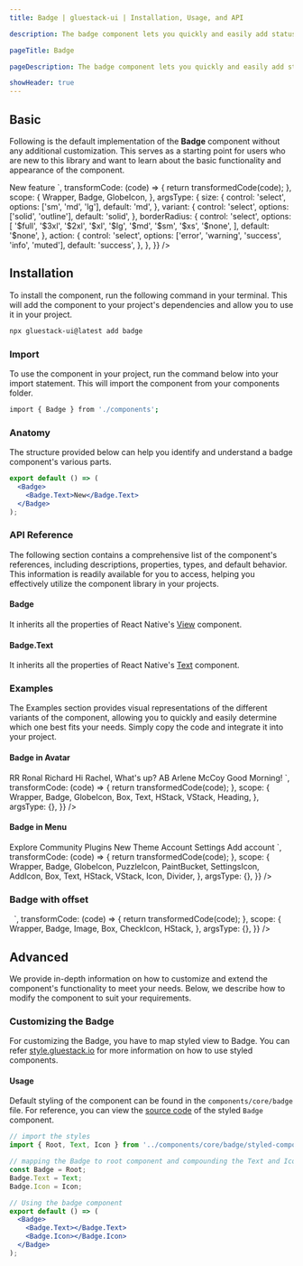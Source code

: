```yaml
---
title: Badge | gluestack-ui | Installation, Usage, and API

description: The badge component lets you quickly and easily add status indicators to your interface for improved usability. They are designed to be attention-grabbing and quickly convey important information.

pageTitle: Badge

pageDescription: The badge component lets you quickly and easily add status indicators to your interface for improved usability. They are designed to be attention-grabbing and quickly convey important information.

showHeader: true
---
```



<Meta title="components/Data Display/Badge" />


## Basic

Following is the default implementation of the **Badge** component without any additional customization. This serves as a starting point for users who are new to this library and want to learn about the basic functionality and appearance of the component.

<AppProvider>
  <CodePreview
    metaData={{
      code: `
<Badge {...props}>
  <Badge.Text>New feature</Badge.Text>
  <Badge.Icon as={GlobeIcon} size="sm" ml='$2' />
</Badge>
`,
      transformCode: (code) => {
        return transformedCode(code);
      },
      scope: {
        Wrapper,
        Badge,
        GlobeIcon,
      },
      argsType: {
        size: {
          control: 'select',
          options: ['sm', 'md', 'lg'],
          default: 'md',
        },
        variant: {
          control: 'select',
          options: ['solid', 'outline'],
          default: 'solid',
        },
        borderRadius: {
          control: 'select',
          options: [
            '$full',
            '$3xl',
            '$2xl',
            '$xl',
            '$lg',
            '$md',
            '$sm',
            '$xs',
            '$none',
          ],
          default: '$none',
        },
        action: {
          control: 'select',
          options: ['error', 'warning', 'success', 'info', 'muted'],
          default: 'success',
        },
      },
    }}
  />
</AppProvider>

## Installation

To install the component, run the following command in your terminal. This will add the component to your project's dependencies and allow you to use it in your project.

```bash
npx gluestack-ui@latest add badge
```

### Import

To use the component in your project, run the command below into your import statement. This will import the component from your components folder.

```bash
import { Badge } from './components';
```

### Anatomy

The structure provided below can help you identify and understand a badge component's various parts.

```jsx
export default () => (
  <Badge>
    <Badge.Text>New</Badge.Text>
  </Badge>
);
```

### API Reference

The following section contains a comprehensive list of the component's references, including descriptions, properties, types, and default behavior. This information is readily available for you to access, helping you effectively utilize the component library in your projects.

#### Badge

It inherits all the properties of React Native's [View](https://reactnative.dev/docs/view#props) component.

#### Badge.Text

It inherits all the properties of React Native's [Text](https://reactnative.dev/docs/text#props) component.

### Examples

The Examples section provides visual representations of the different variants of the component, allowing you to quickly and easily determine which one best fits your needs. Simply copy the code and integrate it into your project.

#### Badge in Avatar

<AppProvider>
  <CodePreview
    showArgsController={false}
    metaData={{
      code: `
      <VStack space='xl'>
<HStack space='md' alignItems='center'>
<Box rounded='$full' h='$12' w='$12' bg='$indigo600' alignItems='center' justifyContent='center'>
<Text color='$textLight0' fontSize='$md' fontWeight='$semibold'>RR</Text>
<Badge 
 w='$3'
    h='$3'
    bg='$success500'
    borderRadius='$full'
    position='absolute'
    right='$0'
    bottom='$0'
    borderColor='$white'
    borderWidth='$2'
    sx={{
      _dark:{
        borderColor: '$black',
      }
    }}
/>
</Box>
<VStack>
<Heading size='sm'>Ronal Richard</Heading>
<Text size='sm'>Hi Rachel, What's up?</Text>
</VStack>
</HStack>
<HStack space='md' alignItems='center'>
<Box rounded='$full' h='$12' w='$12' bg='$orange600' alignItems='center' justifyContent='center'>
<Text color='$textLight0' fontSize='$md' fontWeight='$semibold'>AB</Text>
<Badge 
 w='$3'
    h='$3'
    bg='$success500'
    borderRadius='$full'
    position='absolute'
    right='$0'
    bottom='$0'
    borderColor='$white'
    borderWidth='$2'
    sx={{
      _dark:{
        borderColor: '$black',
      }
    }}
/>
</Box>
<VStack>
<Heading size='sm'>Arlene McCoy</Heading>
<Text size='sm'>Good Morning!</Text>
</VStack>
</HStack>
</VStack>
`,
      transformCode: (code) => {
        return transformedCode(code);
      },
      scope: {
        Wrapper,
        Badge,
        GlobeIcon,
        Box,
        Text,
        HStack,
        VStack,
        Heading,
      },
      argsType: {},
    }}
  />
</AppProvider>

#### Badge in Menu

<AppProvider>
  <CodePreview
    _rendererWrapper={{ py: '$8' }}
    showArgsController={false}
    metaData={{
      code: `
      <Box height='400px' alignItems='center' justifyContent='center'>
      <Box w='188px' h='286px' rounded='$sm' bg='$backgroundLight0' py='$2'
        sx={{
          _dark: {
            bg: '$backgroundDark900',
          },
          shadowColor: '$black',
          shadowOffset: {
            width: 0,
            height: 1,
          },
          shadowOpacity: 0.22,
          shadowRadius: 2.22,
          elevation: 4,
        }}
      >
        <Text px='$3' mb='$2' fontWeight='$medium' fontSize='$xs' lineHeight='$xs'>Explore</Text>
        <HStack space='sm' px='$3' alignItems='center' py='$2'>
        <Icon as={GlobeIcon} size="sm"  />
        <Text fontSize='$sm' lineHeight='$md'>Community</Text>
        </HStack>
        <HStack space='sm' px='$3' alignItems='center' py='$2'>
        <Icon as={PuzzleIcon} size="sm"  />
        <Text fontSize='$sm' lineHeight='$md'>Plugins</Text>
        <Badge bg='$backgroundLight600'>
          <Badge.Text color='$textLight50'>New</Badge.Text>
        </Badge>
        </HStack>
        <HStack space='sm' px='$3' alignItems='center' py='$2'>
        <Icon as={PaintBucket} size="sm"  />
        <Text fontSize='$sm' lineHeight='$md'>Theme</Text>
        </HStack>
        <Divider my='$1.5' />
         <Text px='$3' my='$2' fontWeight='$medium' fontSize='$xs' lineHeight='$xs'>Account</Text>
        <HStack space='sm' px='$3' alignItems='center' py='$2'>
        <Icon as={SettingsIcon} size="sm"  />
        <Text fontSize='$sm' lineHeight='$md'>Settings</Text>
        </HStack>
        <HStack space='sm' px='$3' alignItems='center' py='$2'>
        <Icon as={AddIcon} size="sm"  />
        <Text fontSize='$sm' lineHeight='$md'>Add account</Text>
        </HStack>
      </Box>
      </Box>
`,
      transformCode: (code) => {
        return transformedCode(code);
      },
      scope: {
        Wrapper,
        Badge,
        GlobeIcon,
        PuzzleIcon,
        PaintBucket,
        SettingsIcon,
        AddIcon,
        Box,
        Text,
        HStack,
        VStack,
        Icon,
        Divider,
      },
      argsType: {},
    }}
  />
</AppProvider>

### Badge with offset

<AppProvider>
  <CodePreview
    showArgsController={false}
    metaData={{
      code: `
      <HStack space='md'>
      <Box h='$12'
      w='$12'
      position='relative'
      >
      <Image
      position='absolute'
      source={{
        uri: "https://images.unsplash.com/photo-1494790108377-be9c29b29330?ixlib=rb-1.2.1&ixid=MnwxMjA3fDB8MHxwaG90by1wYWdlfHx8fGVufDB8fHx8&auto=format&fit=crop&w=687&q=80",
      }}
      h='100%'
      w='100%'
      borderRadius="$full"
      fallbackSource={{
        uri: "https://images.unsplash.com/photo-1575936123452-b67c3203c357?ixlib=rb-4.0.3&ixid=MnwxMjA3fDB8MHxzZWFyY2h8Mnx8aW1hZ2V8ZW58MHx8MHx8&w=1000&q=80",
      }}
    />
    <Badge h='$5' w='$5' bg='$emerald600' rounded='$full' position='absolute' right='50%' bottom='0' style={{
      transform: [{ translateX: '50%' }, { translateY: '50%' }]
    }}>
      <Badge.Icon as={CheckIcon} color='white' h='$3' w='$3'  />
    </Badge>
    </Box>
      <Box h='$12'
      w='$12'
      position='relative'
      borderWidth='$2'
      borderColor='$emerald600'
      rounded='$full'
      >
      <Image
      position='absolute'
      source={{
        uri: "https://images.unsplash.com/photo-1494790108377-be9c29b29330?ixlib=rb-1.2.1&ixid=MnwxMjA3fDB8MHxwaG90by1wYWdlfHx8fGVufDB8fHx8&auto=format&fit=crop&w=687&q=80",
      }}
      h='100%'
      w='100%'
      borderRadius="$full"
      fallbackSource={{
        uri: "https://images.unsplash.com/photo-1575936123452-b67c3203c357?ixlib=rb-4.0.3&ixid=MnwxMjA3fDB8MHxzZWFyY2h8Mnx8aW1hZ2V8ZW58MHx8MHx8&w=1000&q=80",
      }}
    />
    <Badge h='$5' w='$5' bg='$emerald600' rounded='$full' position='absolute' left='50%' top='50%' style={{
      transform: [{translateX: '-50%'},{translateY: '-50%'},]
    }}>
      <Badge.Icon as={CheckIcon} color='white' h='$3' w='$3'  />
    </Badge>
    </Box>
    </HStack>
`,
      transformCode: (code) => {
        return transformedCode(code);
      },
      scope: {
        Wrapper,
        Badge,
        Image,
        Box,
        CheckIcon,
        HStack,
      },
      argsType: {},
    }}
  />
</AppProvider>

## Advanced

We provide in-depth information on how to customize and extend the component's functionality to meet your needs. Below, we describe how to modify the component to suit your requirements.

### Customizing the Badge

For customizing the Badge, you have to map styled view to Badge. You can refer [style.gluestack.io](https://style.gluestack.io/) for more information on how to use styled components.

#### Usage

Default styling of the component can be found in the `components/core/badge` file. For reference, you can view the [source code](https://github.com/gluestack/gluestack-ui/tree/development/example/storybook/src/ui-components/Badge) of the styled `Badge` component.

```jsx
// import the styles
import { Root, Text, Icon } from '../components/core/badge/styled-components';

// mapping the Badge to root component and compounding the Text and Icon components
const Badge = Root;
Badge.Text = Text;
Badge.Icon = Icon;

// Using the badge component
export default () => (
  <Badge>
    <Badge.Text></Badge.Text>
    <Badge.Icon></Badge.Icon>
  </Badge>
);
```

